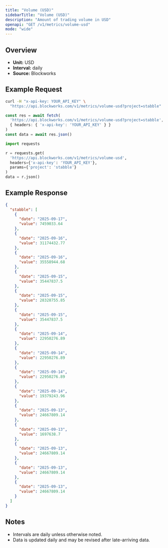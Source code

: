 ```yaml
---
title: "Volume (USD)"
sidebarTitle: "Volume (USD)"
description: "Amount of trading volume in USD"
openapi: "GET /v1/metrics/volume-usd"
mode: "wide"
---
```


## Overview

- **Unit:** USD
- **Interval:** daily
- **Source:** Blockworks

## Example Request

<CodeGroup>

```bash cURL
curl -H "x-api-key: YOUR_API_KEY" \
  "https://api.blockworks.com/v1/metrics/volume-usd?project=stabble"
```

```typescript TypeScript
const res = await fetch(
  'https://api.blockworks.com/v1/metrics/volume-usd?project=stabble',
  { headers: { 'x-api-key': 'YOUR_API_KEY' } }
)
const data = await res.json()
```

```python Python
import requests

r = requests.get(
  'https://api.blockworks.com/v1/metrics/volume-usd',
  headers={'x-api-key': 'YOUR_API_KEY'},
  params={'project': 'stabble'}
)
data = r.json()
```

</CodeGroup>

## Example Response

```json
{
  "stabble": [
    {
      "date": "2025-09-17",
      "value": 7459033.64
    },
    {
      "date": "2025-09-16",
      "value": 31174432.77
    },
    {
      "date": "2025-09-16",
      "value": 35558944.68
    },
    {
      "date": "2025-09-15",
      "value": 35447837.5
    },
    {
      "date": "2025-09-15",
      "value": 28328755.85
    },
    {
      "date": "2025-09-15",
      "value": 35447837.5
    },
    {
      "date": "2025-09-14",
      "value": 22950276.89
    },
    {
      "date": "2025-09-14",
      "value": 22950276.89
    },
    {
      "date": "2025-09-14",
      "value": 22950276.89
    },
    {
      "date": "2025-09-14",
      "value": 19379243.96
    },
    {
      "date": "2025-09-13",
      "value": 24667809.14
    },
    {
      "date": "2025-09-13",
      "value": 1697638.7
    },
    {
      "date": "2025-09-13",
      "value": 24667809.14
    },
    {
      "date": "2025-09-13",
      "value": 24667809.14
    },
    {
      "date": "2025-09-13",
      "value": 24667809.14
    }
  ]
}
```

## Notes
- Intervals are daily unless otherwise noted.
- Data is updated daily and may be revised after late-arriving data.